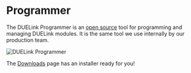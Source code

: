 # Programmer


The DUELink Programmer is an [open source](https://github.com/ghi-electronics/duelink-programmer) tool for programming and managing DUELink modules. It is the same tool we use internally by our production team.


![DUELink Programmer](pathname:///img/duelink-programmer.png)


The [Downloads](./downloads) page has an installer ready for you!
